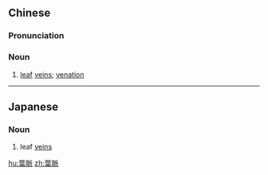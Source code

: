 {{also|叶脉}}
==Chinese==
{{zh-forms|s=叶脉}}

===Pronunciation===
{{zh-pron
|m=yèmài
|c=jip6 mak6
|mn=hio̍h-me̍h
|cat=n
}}

===Noun===
{{zh-noun}}

# {{lb|zh|botany}} [[leaf]] [[veins]]; [[venation]]

----

==Japanese==
{{ja-kanjitab|よう|みゃく|yomi=o}}
{{wikipedia|lang=ja}}

===Noun===
{{ja-noun|ようみゃく}}

# leaf [[veins]]

[[hu:葉脈]]
[[zh:葉脈]]